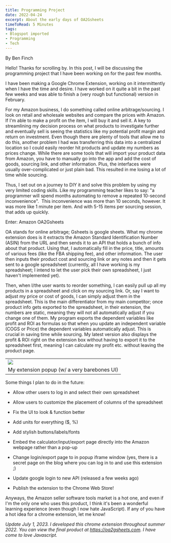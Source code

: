 ```yaml
---
title: Programming Project
date: 2022-04-24
excerpt: About the early days of OA2Gsheets
timeToRead: 5 Minutes
tags:
- Blogspot imported
- Programming
- Tech
---
```



By Ben Finch

Hello! Thanks for scrolling by. In this post, I will be discussing the programming project that I have been working on for the past few months. 

I have been making a Google Chrome Extension, working on it intermittently when I have the time and desire. I have worked on it quite a bit in the past few weeks and was able to finish a (very rough but functional) version in February. 

For my Amazon business, I do something called online arbitrage/sourcing. I look on retail and wholesale websites and compare the prices with Amazon. If I'm able to make a profit on the item, I will buy it and sell it. A key to streamlining my decision process on what products to investigate further and eventually sell is seeing the statistics like my potential profit margin and return on investment. Even though there are plenty of tools that allow me to do this, another problem I had was transferring this data into a centralized location so I could easily reorder hit products and update my numbers as prices change. While there are some tools that will import your product data from Amazon, you have to manually go into the app and add the cost of goods, sourcing link, and other information. Plus, the interfaces were usually over-complicated or just plain bad. This resulted in me losing a lot of time while sourcing. 

Thus, I set out on a journey to DIY it and solve this problem by using my very limited coding skills. Like my programming teacher likes to say: "a programmer will spend months automating to remove a repeated 10-second inconvenience".  This inconvenience was more than 10 seconds, however. It was more like 1 minute per item. And with 5-15 items per sourcing session, that adds up quickly. 

Enter: Amazon OA2Gsheets

OA stands for online arbitrage; Gsheets is google sheets. What my chrome extension does is it extracts the Amazon Standard Identification Number (ASIN) from the URL and then sends it to an API that holds a bunch of info about that product. Using that, I automatically fill in the price, title, amounts of various fees (like the FBA shipping fee), and other information. The user then inputs their product cost and sourcing link or any notes and then it gets sent to a google spreadsheet (currently, all I have working is my spreadsheet; I intend to let the user pick their own spreadsheet, I just haven't implemented yet). 

Then, when I/the user wants to reorder something, I can easily pull up all my products in a spreadsheet and click on my sourcing link. Or, say I want to adjust my price or cost of goods, I can simply adjust them in the spreadsheet. This is the main differentiator from my main competitor; once product info gets exported to the spreadsheet, in their extension, the numbers are static, meaning they will not all automatically adjust if you change one of them. My program exports the dependent variables like profit and ROI as formulas so that when you update an independent variable (COGS or Price) the dependent variables automatically adjust. This is crucial in saving time while sourcing. My latest version also displays the profit & ROI right on the extension box without having to export it to the spreadsheet first, meaning I can calculate my profit etc. without leaving the product page. 

|   |
|---|
|[![](https://blogger.googleusercontent.com/img/b/R29vZ2xl/AVvXsEjegBofUe2Vf4I_HKY99Mmqm6aNxHvRBx5EsBSOnKMeChrJMfVQvbynd-lY4bLu5erYGXuBRix9FGvyY--hmhPyafp72Mpk1he4OMt_YlkkFRVBmhVAwQz-9aTKRdaMGdYZVOjBLa43M63HoyKhxxvtyLNNexhgDs2TxbdZhBgJbOEWBh_NoLQU0ZiD/s320/Screenshot%202022-04-24%202.15.25%20PM.png)](https://www.blogger.com/blog/post/edit/2067534601276460215/6617616393642481032#)|
|My extension popup (w/ a very barebones UI)|

  
Some things I plan to do in the future:

- Allow other users to log in and select their own spreadsheet
- Allow users to customize the placement of columns of the spreadsheet
- Fix the UI to look & function better

- Add units for everything ($, %)
- Add stylish buttons/labels/fonts

- Embed the calculator/input/export page directly into the Amazon webpage rather than a pop-up
- Change login/export page to in popup iframe window (yes, there is a secret page on the blog where you can log in to and use this extension ;)
- Update google login to new API (released a few weeks ago)
- Publish the extension to the Chrome Web Store!

Anyways, the Amazon seller software tools market is a hot one, and even if I'm the only one who uses this product, I think it's been a wonderful learning experience (even though I now hate JavaScript). If any of you have a hot idea for a chrome extension, let me know!

*Update July 1, 2023. I developed this chrome extension throughout summer 2022. You can view the final product at https://oa2gsheets.com. I have come to love Javascript.*

<Comments />